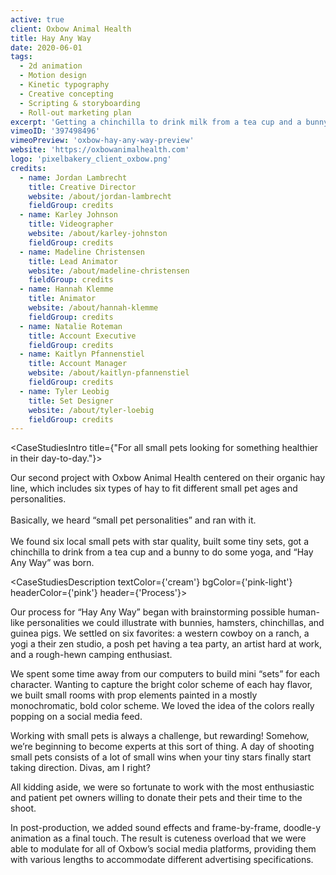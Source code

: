 ```yaml
---
active: true
client: Oxbow Animal Health
title: Hay Any Way
date: 2020-06-01
tags:
  - 2d animation
  - Motion design
  - Kinetic typography
  - Creative concepting
  - Scripting & storyboarding
  - Roll-out marketing plan
excerpt: 'Getting a chinchilla to drink milk from a tea cup and a bunny to do some yoga, and “Hay, Any Way” was born.'
vimeoID: '397498496'
vimeoPreview: 'oxbow-hay-any-way-preview'
website: 'https://oxbowanimalhealth.com'
logo: 'pixelbakery_client_oxbow.png'
credits:
  - name: Jordan Lambrecht
    title: Creative Director
    website: /about/jordan-lambrecht
    fieldGroup: credits
  - name: Karley Johnson
    title: Videographer
    website: /about/karley-johnston
    fieldGroup: credits
  - name: Madeline Christensen
    title: Lead Animator
    website: /about/madeline-christensen
    fieldGroup: credits
  - name: Hannah Klemme
    title: Animator
    website: /about/hannah-klemme
    fieldGroup: credits
  - name: Natalie Roteman
    title: Account Executive
    fieldGroup: credits
  - name: Kaitlyn Pfannenstiel
    title: Account Manager
    website: /about/kaitlyn-pfannenstiel
    fieldGroup: credits
  - name: Tyler Leobig
    title: Set Designer
    website: /about/tyler-loebig
    fieldGroup: credits
---
```


<CaseStudiesIntro title={"For all small pets looking for something healthier in their day-to-day."}>

Our second project with Oxbow Animal Health centered on their organic hay line, which includes six types of hay to fit different small pet ages and personalities. <br/> <br/>Basically, we heard “small pet personalities” and ran with it. <br/> <br/> We found six local small pets with star quality, built some tiny sets, got a chinchilla to drink from a tea cup and a bunny to do some yoga, and “Hay Any Way” was born.

</CaseStudiesIntro>

<CaseStudiesDescription textColor={'cream'} bgColor={'pink-light'} headerColor={'pink'} header={'Process'}>

Our process for “Hay Any Way” began with brainstorming possible human-like personalities we could illustrate with bunnies, hamsters, chinchillas, and guinea pigs. We settled on six favorites: a western cowboy on a ranch, a yogi a their zen studio, a posh pet having a tea party, an artist hard at work, and a rough-hewn camping enthusiast.

We spent some time away from our computers to build mini “sets” for each character. Wanting to capture the bright color scheme of each hay flavor, we built small rooms with prop elements painted in a mostly monochromatic, bold color scheme. We loved the idea of the colors really popping on a social media feed.

Working with small pets is always a challenge, but rewarding! Somehow, we’re beginning to become experts at this sort of thing. A day of shooting small pets consists of a lot of small wins when your tiny stars finally start taking direction. Divas, am I right?

All kidding aside, we were so fortunate to work with the most enthusiastic and patient pet owners willing to donate their pets and their time to the shoot.

In post-production, we added sound effects and frame-by-frame, doodle-y animation as a final touch. The result is cuteness overload that we were able to modulate for all of Oxbow’s social media platforms, providing them with various lengths to accommodate different advertising specifications.

</CaseStudiesDescription>
